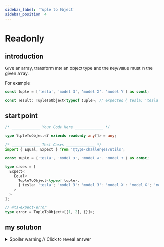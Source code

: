 ```yaml
---
sidebar_label: 'Tuple to Object'
sidebar_position: 4
---
```


# Readonly

## introduction

Give an array, transform into an object type and the key/value must in the given array.

For example

```ts
const tuple = ['tesla', 'model 3', 'model X', 'model Y'] as const;

const result: TupleToObject<typeof tuple>; // expected { tesla: 'tesla', 'model 3': 'model 3', 'model X': 'model X', 'model Y': 'model Y'}
```

## start point

```ts
/* _____________ Your Code Here _____________ */

type TupleToObject<T extends readonly any[]> = any;

/* _____________ Test Cases _____________ */
import { Equal, Expect } from '@type-challenges/utils';

const tuple = ['tesla', 'model 3', 'model X', 'model Y'] as const;

type cases = [
  Expect<
    Equal<
      TupleToObject<typeof tuple>,
      { tesla: 'tesla'; 'model 3': 'model 3'; 'model X': 'model X'; 'model Y': 'model Y' }
    >
  >
];

// @ts-expect-error
type error = TupleToObject<[[1, 2], {}]>;
```

## my solution

<details>

<summary>Spoiler warning // Click to reveal answer</summary>

```ts twoslash
type TupleToObject<T extends readonly any[]> = {
  [k in T[number]]: k;
};
```

</details>
